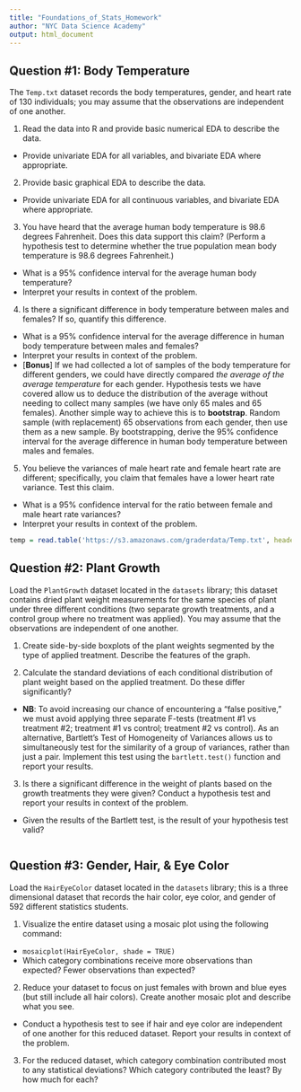 ```yaml
---
title: "Foundations_of_Stats_Homework"
author: "NYC Data Science Academy"
output: html_document
---
```

## Question #1: Body Temperature

The `Temp.txt` dataset records the body temperatures, gender, and heart rate of 130 individuals; you may assume that the observations are independent of one another.

1. Read the data into R and provide basic numerical EDA to describe the data.
  + Provide univariate EDA for all variables, and bivariate EDA where appropriate.

2. Provide basic graphical EDA to describe the data.
  + Provide univariate EDA for all continuous variables, and bivariate EDA where appropriate.

3. You have heard that the average human body temperature is 98.6 degrees Fahrenheit. Does this data support this claim? (Perform a hypothesis test to determine whether the true population mean body temperature is 98.6 degrees Fahrenheit.)
  + What is a 95% confidence interval for the average human body temperature?
  + Interpret your results in context of the problem.

4. Is there a significant difference in body temperature between males and females? If so, quantify this difference.
  + What is a 95% confidence interval for the average difference in human body temperature between males and females?
  + Interpret your results in context of the problem.
  + [**Bonus**] If we had collected a lot of samples of the body temperature for different genders, we could have directly compared *the average of the average temperature* for each gender. Hypothesis tests we have covered allow us to deduce the distribution of the average without needing to collect many samples (we have only 65 males and 65 females). Another simple way to achieve this is to **bootstrap**. Random sample (with replacement) 65 observations from each gender, then use them as a new sample. By bootstrapping, derive the 95% confidence interval for the average difference in human body temperature between males and females.

5. You believe the variances of male heart rate and female heart rate are different; specifically, you claim that females have a lower heart rate variance. Test this claim.
  + What is a 95% confidence interval for the ratio between female and male heart rate variances?
  + Interpret your results in context of the problem.

```r
temp = read.table('https://s3.amazonaws.com/graderdata/Temp.txt', header = TRUE)

```

## Question #2: Plant Growth

Load the `PlantGrowth` dataset located in the `datasets` library; this dataset contains dried plant weight measurements for the same species of plant under three different conditions (two separate growth treatments, and a control group where no treatment was applied). You may assume that the observations are independent of one another.

1. Create side-by-side boxplots of the plant weights segmented by the type of applied treatment. Describe the features of the graph.

2. Calculate the standard deviations of each conditional distribution of plant weight based on the applied treatment. Do these differ significantly?
  + **NB**: To avoid increasing our chance of encountering a "false positive," we must avoid applying three separate F-tests (treatment #1 vs treatment #2; treatment #1 vs control; treatment #2 vs control). As an alternative, Bartlett's Test of Homogeneity of Variances allows us to simultaneously test for the similarity of a group of variances, rather than just a pair. Implement this test using the `bartlett.test()` function and report your results.
  
3. Is there a significant difference in the weight of plants based on the growth treatments they were given? Conduct a hypothesis test and report your results in context of the problem. 
  + Given the results of the Bartlett test, is the result of your hypothesis test valid?



```r

```

## Question #3: Gender, Hair, & Eye Color

Load the `HairEyeColor` dataset located in the `datasets` library; this is a three dimensional dataset that records the hair color, eye color, and gender of 592 different statistics students.

1. Visualize the entire dataset using a mosaic plot using the following command:
  + `mosaicplot(HairEyeColor, shade = TRUE)`
  + Which category combinations receive more observations than expected? Fewer observations than expected?
  
2. Reduce your dataset to focus on just females with brown and blue eyes (but still include all hair colors). Create another mosaic plot and describe what you see.
  + Conduct a hypothesis test to see if hair and eye color are independent of one another for this reduced dataset. Report your results in context of the problem.

3. For the reduced dataset, which category combination contributed most to any statistical deviations? Which category contributed the least? By how much for each?


```r

```

